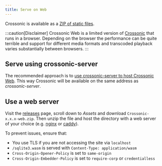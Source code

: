 ```yaml
---
title: Serve on Web
---
```


Crossonic is available as a [ZIP of static files](https://github.com/juho05/crossonic/releases/latest).

:::caution[Disclaimer]
Crossonic Web is a limited version of [Crossonic](/app) that runs in a browser. Depending on the browser the performance can be
quite terrible and support for different media formats and transcoded playback varies substantially between browsers.
:::

## Serve using crossonic-server

The recommended approach is to [use crossonic-server to host Crossonic Web](/server/configuration/frontend). This way
Crossonic will be available on the same address as *crossonic-server*.

## Use a web server

Visit the [releases](https://github.com/juho05/crossonic/releases/latest) page, scroll down to *Assets* and download `Crossonic-x.x.x-web.zip`.
Then unzip the file and host the directory with a web server of your choice (e.g. [nginx](https://nginx.org) or [caddy](https://caddyserver.com)).

To prevent issues, ensure that:
- You use TLS if you are not accessing the site via `localhost`
- `/sqlite3.wasm` is served with `Content-Type: application/wasm`
- `Cross-Origin-Opener-Policy` is set to `same-origin`
- `Cross-Origin-Embedder-Policy` is set to `require-corp` or `credentialless`